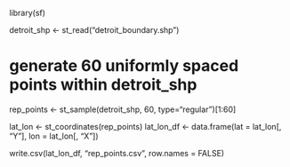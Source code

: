library(sf)

detroit_shp <- st_read("detroit_boundary.shp")

# generate 60 uniformly spaced points within detroit_shp
rep_points <- st_sample(detroit_shp, 60, type="regular")[1:60]

lat_lon <- st_coordinates(rep_points)
lat_lon_df <- data.frame(lat = lat_lon[, "Y"],
                         lon = lat_lon[, "X"])

write.csv(lat_lon_df, "rep_points.csv", row.names = FALSE)
